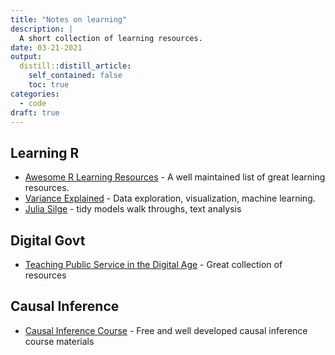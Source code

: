 ```yaml
---
title: "Notes on learning"
description: |
  A short collection of learning resources.
date: 03-21-2021
output:
  distill::distill_article:
    self_contained: false
    toc: true
categories:
  - code
draft: true
---
```


## Learning R

- [Awesome R Learning Resources](https://github.com/colemanrob/awesome-r-learning-resources) - A well maintained list of great learning resources.
- [Variance Explained](http://varianceexplained.org) - Data exploration, visualization, machine learning.
- [Julia Silge](https://juliasilge.com) - tidy models walk throughs, text analysis

## Digital Govt

- [Teaching Public Service in the Digital Age](https://www.teachingpublicservice.digital/syllabus-index) - Great collection of resources

## Causal Inference
- [Causal Inference Course](https://www.bradyneal.com/causal-inference-course) - Free and well developed causal inference course materials
